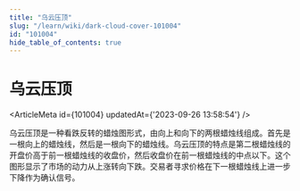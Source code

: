 ```yaml
---
title: "乌云压顶"
slug: "/learn/wiki/dark-cloud-cover-101004"
id: "101004"
hide_table_of_contents: true
---
```



# 乌云压顶

<ArticleMeta id={101004} updatedAt={'2023-09-26 13:58:54'} />
<div className='border-solid border-b border-t-0 my-4 border-[var(--ifm-color-gray-300)]' />

乌云压顶是一种看跌反转的蜡烛图形式，由向上和向下的两根蜡烛线组成。首先是一根向上的蜡烛线，然后是一根向下的蜡烛线。乌云压顶的特点是第二根蜡烛线的开盘价高于前一根蜡烛线的收盘价，然后收盘价在前一根蜡烛线的中点以下。这个图形显示了市场的动力从上涨转向下跌。交易者寻求价格在下一根蜡烛线上进一步下降作为确认信号。
